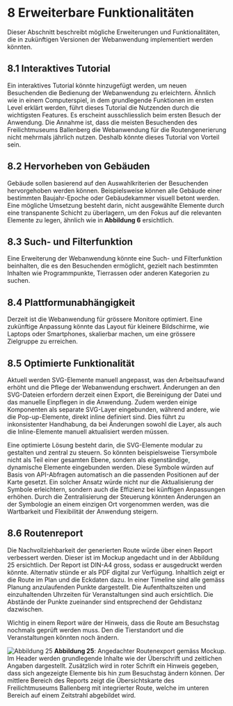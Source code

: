 # 8 Erweiterbare Funktionalitäten

Dieser Abschnitt beschreibt mögliche Erweiterungen und Funktionalitäten, die in zukünftigen Versionen der Webanwendung implementiert werden könnten.

## 8.1 Interaktives Tutorial

Ein interaktives Tutorial könnte hinzugefügt werden, um neuen Besuchenden die Bedienung der Webanwendung zu erleichtern. Ähnlich wie in einem Computerspiel, in dem grundlegende Funktionen im ersten Level erklärt werden, führt dieses Tutorial die Nutzenden durch die wichtigsten Features. Es erscheint ausschliesslich beim ersten Besuch der Anwendung. Die Annahme ist, dass die meisten Besuchenden des Freilichtmuseums Ballenberg die Webanwendung für die Routengenerierung nicht mehrmals jährlich nutzen. Deshalb könnte dieses Tutorial von Vorteil sein.

## 8.2 Hervorheben von Gebäuden

Gebäude sollen basierend auf den Auswahlkriterien der Besuchenden hervorgehoben werden können. Beispielsweise können alle Gebäude einer bestimmten Baujahr-Epoche oder Gebäudekammer visuell betont werden. Eine mögliche Umsetzung besteht darin, nicht ausgewählte Elemente durch eine transpanente Schicht zu überlagern, um den Fokus auf die relevanten Elemente zu legen, ähnlich wie in **Abbildung 6** ersichtlich.

## 8.3 Such- und Filterfunktion

Eine Erweiterung der Webanwendung könnte eine Such- und Filterfunktion beinhalten, die es den Besuchenden ermöglicht, gezielt nach bestimmten Inhalten wie Programmpunkte, Tierrassen oder anderen Kategorien zu suchen.

## 8.4 Plattformunabhängigkeit

Derzeit ist die Webanwendung für grössere Monitore optimiert. Eine zukünftige Anpassung könnte das Layout für kleinere Bildschirme, wie Laptops oder Smartphones, skalierbar machen, um eine grössere Zielgruppe zu erreichen.

## 8.5 Optimierte Funktionalität

Aktuell werden SVG-Elemente manuell angepasst, was den Arbeitsaufwand erhöht und die Pflege der Webanwendung erschwert. Änderungen an den SVG-Dateien erfordern derzeit einen Export, die Bereinigung der Datei und das manuelle Einpflegen in die Anwendung. Zudem werden einige Komponenten als separate SVG-Layer eingebunden, während andere, wie die Pop-up-Elemente, direkt inline definiert sind. Dies führt zu inkonsistenter Handhabung, da bei Änderungen sowohl die Layer, als auch die Inline-Elemente manuell aktualisiert werden müssen.

Eine optimierte Lösung besteht darin, die SVG-Elemente modular zu gestalten und zentral zu steuern. So könnten beispielsweise Tiersymbole nicht als Teil einer gesamten Ebene, sondern als eigenständige, dynamische Elemente eingebunden werden. Diese Symbole würden auf Basis von API-Abfragen automatisch an die passenden Positionen auf der Karte gesetzt. Ein solcher Ansatz würde nicht nur die Aktualisierung der Symbole erleichtern, sondern auch die Effizienz bei künftigen Anpassungen erhöhen. Durch die Zentralisierung der Steuerung könnten Änderungen an der Symbologie an einem einzigen Ort vorgenommen werden, was die Wartbarkeit und Flexibilität der Anwendung steigern.

## 8.6 Routenreport

Die Nachvollziehbarkeit der generierten Route würde über einen Report verbessert werden. Dieser ist im Mockup angedacht und in der Abbildung 25 ersichtlich. Der Report ist DIN-A4 gross, sodass er ausgedruckt werden könnte. Alternativ stünde er als PDF digital zur Verfügung. Inhaltlich zeigt er die Route im Plan und die Eckdaten dazu. In einer Timeline sind alle gemäss Planung anzulaufenden Punkte dargestellt. Die Aufenthaltszeiten und einzuhaltenden Uhrzeiten für Veranstaltungen sind auch ersichtlich. Die Abstände der Punkte zueinander sind entsprechend der Gehdistanz dazwischen.

Wichtig in einem Report wäre der Hinweis, dass die Route am Besuchstag nochmals geprüft werden muss. Den die Tierstandort und die Veranstaltungen könnten noch ändern.

![Abbildung 25](/documentary/Abbildung_25.png)
**Abbildung 25**: Angedachter Routenexport gemäss Mockup. Im Header werden grundlegende Inhalte wie der Überschrift und zeitlichen Angaben dargestellt. Zusätzlich wird in roter Schrift ein Hinweis gegeben, dass sich angezeigte Elemente bis hin zum Besuchstag ändern können. Der mittlere Bereich des Reports zeigt die Übersichtskarte des Freilichtmuseums Ballenberg mit integrierter Route, welche im unteren Bereich auf einem Zeitstrahl abgebildet wird.
